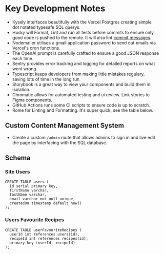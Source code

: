 
<Meta title="Documentation/Notes"/>

# Key Development Notes

- Kysely interfaces beautifully with the Vercel Postgres creating simple dot notated typesafe SQL querys.
- Husky will Format, Lint and run all tests before commits to ensure only good code is pushed to the remote. It will also lint [commit messages](https://conventionalcommits.org).
- Nodemailer utilises a gmail application password to send out emails via Vercel's cron functions.
- The OpenAI prompt is carefully crafted to ensure a good JSON response each time.
- Sentry provides error tracking and logging for detailed reports on what went wrong.
- Typescript keeps developers from making little mistakes regulary, saving lots of time in the long run.
- Storybook is a great way to view your components and build them in isolation.
- Chromatic allows for automated testing and ui review. Link stories to Figma components.
- GitHub Actions runs some CI scripts to ensure code is up to scratch.
- Rome for Linting and Formatting. It's super quick, see the table below.

## Custom Content Management System

- Create a custom `/admin` route that allows admins to sign in and live edit the page by interfacing with the SQL database.

## Schema

### Site Users

```
CREATE TABLE users (
  id serial primary key,
  firstName varchar,
  lastName varchar,
  email varchar not null unique,
  createdOn timestamp default now()
);
```

### Users Favourite Recipes

```
CREATE TABLE userFavouriteRecipes (
  userId int references users(id),
  recipeId int references recipes(id),
  primary key (userId, recipeId)
);
```
